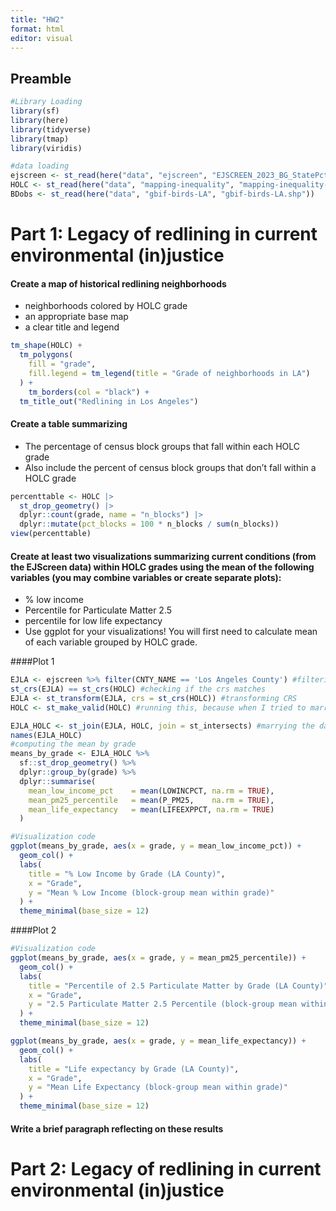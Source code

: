 ```yaml
---
title: "HW2"
format: html
editor: visual
---
```


## Preamble

```r
#Library Loading
library(sf)
library(here)
library(tidyverse)
library(tmap)
library(viridis)

#data loading
ejscreen <- st_read(here("data", "ejscreen", "EJSCREEN_2023_BG_StatePct_with_AS_CNMI_GU_VI.gdb"))
HOLC <- st_read(here("data", "mapping-inequality", "mapping-inequality-los-angeles.json"))
BDobs <- st_read(here("data", "gbif-birds-LA", "gbif-birds-LA.shp"))
```

# Part 1: Legacy of redlining in current environmental (in)justice

#### Create a map of historical redlining neighborhoods

-   neighborhoods colored by HOLC grade
-   an appropriate base map
-   a clear title and legend

```r
tm_shape(HOLC) +
  tm_polygons(
    fill = "grade",
    fill.legend = tm_legend(title = "Grade of neighborhoods in LA")
  ) +
    tm_borders(col = "black") +
  tm_title_out("Redlining in Los Angeles")
```

#### Create a table summarizing

-   The percentage of census block groups that fall within each HOLC grade
-   Also include the percent of census block groups that don’t fall within a HOLC grade

```r
percenttable <- HOLC |>
  st_drop_geometry() |>
  dplyr::count(grade, name = "n_blocks") |>
  dplyr::mutate(pct_blocks = 100 * n_blocks / sum(n_blocks))
view(percenttable)
```

#### Create at least two visualizations summarizing current conditions (from the EJScreen data) within HOLC grades using the mean of the following variables (you may combine variables or create separate plots):

-   % low income
-   Percentile for Particulate Matter 2.5
-   percentile for low life expectancy
-   Use ggplot for your visualizations! You will first need to calculate mean of each variable grouped by HOLC grade.

####Plot 1

```r
EJLA <- ejscreen %>% filter(CNTY_NAME == 'Los Angeles County') #filtering for just Los Angeles
st_crs(EJLA) == st_crs(HOLC) #checking if the crs matches
EJLA <- st_transform(EJLA, crs = st_crs(HOLC)) #transforming CRS
HOLC <- st_make_valid(HOLC) #running this, because when I tried to marry the datasets, (st_join) I was getting errors, this should eliminate extras

EJLA_HOLC <- st_join(EJLA, HOLC, join = st_intersects) #marrying the datasets
names(EJLA_HOLC)
#computing the mean by grade
means_by_grade <- EJLA_HOLC %>%
  sf::st_drop_geometry() %>%
  dplyr::group_by(grade) %>%
  dplyr::summarise(
    mean_low_income_pct    = mean(LOWINCPCT, na.rm = TRUE),
    mean_pm25_percentile   = mean(P_PM25,    na.rm = TRUE), 
    mean_life_expectancy   = mean(LIFEEXPPCT, na.rm = TRUE)
  )

#Visualization code
ggplot(means_by_grade, aes(x = grade, y = mean_low_income_pct)) +
  geom_col() +
  labs(
    title = "% Low Income by Grade (LA County)",
    x = "Grade",
    y = "Mean % Low Income (block-group mean within grade)"
  ) +
  theme_minimal(base_size = 12)
```
####Plot 2
```r
#Visualization code
ggplot(means_by_grade, aes(x = grade, y = mean_pm25_percentile)) +
  geom_col() +
  labs(
    title = "Percentile of 2.5 Particulate Matter by Grade (LA County)",
    x = "Grade",
    y = "2.5 Particulate Matter 2.5 Percentile (block-group mean within grade)", 
  ) +
  theme_minimal(base_size = 12)
```
```r
ggplot(means_by_grade, aes(x = grade, y = mean_life_expectancy)) +
  geom_col() +
  labs(
    title = "Life expectancy by Grade (LA County)",
    x = "Grade",
    y = "Mean Life Expectancy (block-group mean within grade)"
  ) +
  theme_minimal(base_size = 12)
```
#### Write a brief paragraph reflecting on these results

# Part 2: Legacy of redlining in current environmental (in)justice